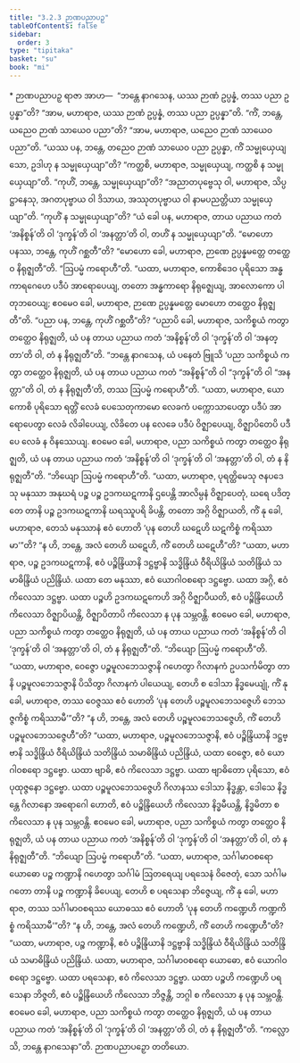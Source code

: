 ```yaml
---
title: "3.2.3 ဉာဏပညာပဉှ"
tableOfContents: false
sidebar:
  order: 3
type: "tipitaka"
basket: "su"
book: "mi"
---
```



<DynamicBreadcrumb />

<Paragraph type="center" book="mi">
* ဉာဏပညာပဉှ
</Paragraph>

<Division number="42" book="mi" e="ch" v="28">

<Paragraph number="188" book="mi">
ရာဇာ အာဟ—  “ဘန္တေ နာဂသေန, ယဿ ဉာဏံ ဥပ္ပန္နံ, တဿ ပညာ ဥပ္ပန္နာ”တိ? “အာမ, မဟာရာဇ, ယဿ ဉာဏံ ဥပ္ပန္နံ, တဿ ပညာ ဥပ္ပန္နာ”တိ. “ကိံ, ဘန္တေ, ယညေဝ ဉာဏံ သာယေဝ ပညာ”တိ? “အာမ, မဟာရာဇ, ယညေဝ ဉာဏံ သာယေဝ ပညာ”တိ. “ယဿ ပန, ဘန္တေ, တညေဝ ဉာဏံ သာယေဝ ပညာ ဥပ္ပန္နာ, ကိံ သမ္မုယှေယျ သော, ဥဒါဟု န သမ္မုယှေယျာ”တိ? “ကတ္ထစိ, မဟာရာဇ, သမ္မုယှေယျ, ကတ္ထစိ န သမ္မုယှေယျာ”တိ. “ကုဟိံ, ဘန္တေ, သမ္မုယှေယျာ”တိ? “အညာတပုဗ္ဗေသု ဝါ, မဟာရာဇ, သိပ္ပဋ္ဌာနေသု, အဂတပုဗ္ဗာယ ဝါ ဒိသာယ, အဿုတပုဗ္ဗာယ ဝါ နာမပညတ္တိယာ သမ္မုယှေယျာ”တိ. “ကုဟိံ န သမ္မုယှေယျာ”တိ? “ယံ ခေါ ပန, မဟာရာဇ, တာယ ပညာယ ကတံ ‘အနိစ္စန်’တိ ဝါ ‘ဒုက္ခန်’တိ ဝါ ‘အနတ္တာ’တိ ဝါ, တဟိံ န သမ္မုယှေယျာ”တိ. “မောဟော ပနဿ, ဘန္တေ, ကုဟိံ ဂစ္ဆတီ”တိ? “မောဟော ခေါ, မဟာရာဇ, ဉာဏေ ဥပ္ပန္နမတ္တေ တတ္ထေဝ နိရုဇ္ဈတီ”တိ.
</Paragraph>

<Paragraph number="189" book="mi">
“ဩပမ္မံ ကရောဟီ”တိ. “ယထာ, မဟာရာဇ, ကောစိဒေဝ ပုရိသော အန္ဓကာရဂေဟေ ပဒီပံ အာရောပေယျ, တတော အန္ဓကာရော နိရုဇ္ဈေယျ, အာလောကော ပါတုဘဝေယျ; ဧဝမေဝ ခေါ, မဟာရာဇ, ဉာဏေ ဥပ္ပန္နမတ္တေ မောဟော တတ္ထေဝ နိရုဇ္ဈတီ”တိ.
</Paragraph>

<Paragraph number="190" book="mi">
“ပညာ ပန, ဘန္တေ, ကုဟိံ ဂစ္ဆတီ”တိ? “ပညာပိ ခေါ, မဟာရာဇ, သကိစ္စယံ ကတွာ တတ္ထေဝ နိရုဇ္ဈတိ, ယံ ပန တာယ ပညာယ ကတံ ‘အနိစ္စန်’တိ ဝါ ‘ဒုက္ခန်’တိ ဝါ ‘အနတ္တာ’တိ ဝါ, တံ န နိရုဇ္ဈတီ”တိ.
</Paragraph>

<Paragraph number="191" book="mi">
“ဘန္တေ နာဂသေန, ယံ ပနေတံ ဗြူသိ ‘ပညာ သကိစ္စယံ ကတွာ တတ္ထေဝ နိရုဇ္ဈတိ, ယံ ပန တာယ ပညာယ ကတံ “အနိစ္စန်”တိ ဝါ “ဒုက္ခန်”တိ ဝါ “အနတ္တာ”တိ ဝါ, တံ န နိရုဇ္ဈတီ’တိ, တဿ ဩပမ္မံ ကရောဟီ”တိ. “ယထာ, မဟာရာဇ, ယော ကောစိ ပုရိသော ရတ္တိံ လေခံ ပေသေတုကာမော လေခကံ ပက္ကောသာပေတွာ ပဒီပံ အာရောပေတွာ လေခံ လိခါပေယျ, လိခိတေ ပန လေခေ ပဒီပံ ဝိဇ္ဈာပေယျ, ဝိဇ္ဈာပိတေပိ ပဒီပေ လေခံ န ဝိနဿေယျ. ဧဝမေဝ ခေါ, မဟာရာဇ, ပညာ သကိစ္စယံ ကတွာ တတ္ထေဝ နိရုဇ္ဈတိ, ယံ ပန တာယ ပညာယ ကတံ ‘အနိစ္စန်’တိ ဝါ ‘ဒုက္ခန်’တိ ဝါ ‘အနတ္တာ’တိ ဝါ, တံ န နိရုဇ္ဈတီ”တိ.
</Paragraph>

<Paragraph number="192" book="mi">
“ဘိယျော ဩပမ္မံ ကရောဟီ”တိ. “ယထာ, မဟာရာဇ, ပုရတ္ထိမေသု ဇနပဒေသု မနုဿာ အနုဃရံ ပဉ္စ ပဉ္စ ဥဒကဃဋကာနိ ဌပေန္တိ အာလိမ္ပနံ ဝိဇ္ဈာပေတုံ, ဃရေ ပဒိတ္တေ တာနိ ပဉ္စ ဥဒကဃဋကာနိ ဃရဿူပရိ ခိပန္တိ, တတော အဂ္ဂိ ဝိဇ္ဈာယတိ, ကိံ နု ခေါ, မဟာရာဇ, တေသံ မနုဿာနံ ဧဝံ ဟောတိ ‘ပုန တေဟိ ဃဋေဟိ ဃဋကိစ္စံ ကရိဿာမာ’”တိ? “န ဟိ, ဘန္တေ, အလံ တေဟိ ဃဋေဟိ, ကိံ တေဟိ ဃဋေဟီ”တိ? “ယထာ, မဟာရာဇ, ပဉ္စ ဥဒကဃဋကာနိ, ဧဝံ ပဉ္စိန္ဒြိယာနိ ဒဋ္ဌဗ္ဗာနိ သဒ္ဓိန္ဒြိယံ ဝီရိယိန္ဒြိယံ သတိန္ဒြိယံ သမာဓိန္ဒြိယံ ပညိန္ဒြိယံ. ယထာ တေ မနုဿာ, ဧဝံ ယောဂါဝစရော ဒဋ္ဌဗ္ဗော. ယထာ အဂ္ဂိ, ဧဝံ ကိလေသာ ဒဋ္ဌဗ္ဗာ. ယထာ ပဉ္စဟိ ဥဒကဃဋကေဟိ အဂ္ဂိ ဝိဇ္ဈာပီယတိ, ဧဝံ ပဉ္စိန္ဒြိယေဟိ ကိလေသာ ဝိဇ္ဈာပိယန္တိ, ဝိဇ္ဈာပိတာပိ ကိလေသာ န ပုန သမ္ဘဝန္တိ. ဧဝမေဝ ခေါ, မဟာရာဇ, ပညာ သကိစ္စယံ ကတွာ တတ္ထေဝ နိရုဇ္ဈတိ, ယံ ပန တာယ ပညာယ ကတံ ‘အနိစ္စန်’တိ ဝါ ‘ဒုက္ခန်’တိ ဝါ ‘အနတ္တာ’တိ ဝါ, တံ န နိရုဇ္ဈတီ”တိ.
</Paragraph>

<Paragraph number="193" book="mi">
“ဘိယျော ဩပမ္မံ ကရောဟီ”တိ. “ယထာ, မဟာရာဇ, ဝေဇ္ဇော ပဉ္စမူလဘေသဇ္ဇာနိ ဂဟေတွာ ဂိလာနကံ ဥပသင်္ကမိတွာ တာနိ ပဉ္စမူလဘေသဇ္ဇာနိ ပိသိတွာ ဂိလာနကံ ပါယေယျ, တေဟိ စ ဒေါသာ နိဒ္ဓမေယျုံ, ကိံ နု ခေါ, မဟာရာဇ, တဿ ဝေဇ္ဇဿ ဧဝံ ဟောတိ ‘ပုန တေဟိ ပဉ္စမူလဘေသဇ္ဇေဟိ ဘေသဇ္ဇကိစ္စံ ကရိဿာမီ’”တိ? “န ဟိ, ဘန္တေ, အလံ တေဟိ ပဉ္စမူလဘေသဇ္ဇေဟိ, ကိံ တေဟိ ပဉ္စမူလဘေသဇ္ဇေဟီ”တိ? “ယထာ, မဟာရာဇ, ပဉ္စမူလဘေသဇ္ဇာနိ, ဧဝံ ပဉ္စိန္ဒြိယာနိ ဒဋ္ဌဗ္ဗာနိ သဒ္ဓိန္ဒြိယံ ဝီရိယိန္ဒြိယံ သတိန္ဒြိယံ သမာဓိန္ဒြိယံ ပညိန္ဒြိယံ, ယထာ ဝေဇ္ဇော, ဧဝံ ယောဂါဝစရော ဒဋ္ဌဗ္ဗော. ယထာ ဗျာဓိ, ဧဝံ ကိလေသာ ဒဋ္ဌဗ္ဗာ. ယထာ ဗျာဓိတော ပုရိသော, ဧဝံ ပုထုဇ္ဇနော ဒဋ္ဌဗ္ဗော. ယထာ ပဉ္စမူလဘေသဇ္ဇေဟိ ဂိလာနဿ ဒေါသာ နိဒ္ဓန္တာ, ဒေါသေ နိဒ္ဓန္တေ ဂိလာနော အရောဂေါ ဟောတိ, ဧဝံ ပဉ္စိန္ဒြိယေဟိ ကိလေသာ နိဒ္ဓမီယန္တိ, နိဒ္ဓမိတာ စ ကိလေသာ န ပုန သမ္ဘဝန္တိ. ဧဝမေဝ ခေါ, မဟာရာဇ, ပညာ သကိစ္စယံ ကတွာ တတ္ထေဝ နိရုဇ္ဈတိ, ယံ ပန တာယ ပညာယ ကတံ ‘အနိစ္စန်’တိ ဝါ ‘ဒုက္ခန်’တိ ဝါ ‘အနတ္တာ’တိ ဝါ, တံ န နိရုဇ္ဈတီ”တိ.
</Paragraph>

<Paragraph number="194" book="mi">
“ဘိယျော ဩပမ္မံ ကရောဟီ”တိ. “ယထာ, မဟာရာဇ, သင်္ဂါမာဝစရော ယောဓော ပဉ္စ ကဏ္ဍာနိ ဂဟေတွာ သင်္ဂါမံ ဩတရေယျ ပရသေနံ ဝိဇေတုံ, သော သင်္ဂါမဂတော တာနိ ပဉ္စ ကဏ္ဍာနိ ခိပေယျ, တေဟိ စ ပရသေနာ ဘိဇ္ဇေယျ, ကိံ နု ခေါ, မဟာရာဇ, တဿ သင်္ဂါမာဝစရဿ ယောဓဿ ဧဝံ ဟောတိ ‘ပုန တေဟိ ကဏ္ဍေဟိ ကဏ္ဍကိစ္စံ ကရိဿာမီ’”တိ? “န ဟိ, ဘန္တေ, အလံ တေဟိ ကဏ္ဍေဟိ, ကိံ တေဟိ ကဏ္ဍေဟီ”တိ? “ယထာ, မဟာရာဇ, ပဉ္စ ကဏ္ဍာနိ, ဧဝံ ပဉ္စိန္ဒြိယာနိ ဒဋ္ဌဗ္ဗာနိ သဒ္ဓိန္ဒြိယံ ဝီရိယိန္ဒြိယံ သတိန္ဒြိယံ သမာဓိန္ဒြိယံ ပညိန္ဒြိယံ. ယထာ, မဟာရာဇ, သင်္ဂါမာဝစရော ယောဓော, ဧဝံ ယောဂါဝစရော ဒဋ္ဌဗ္ဗော. ယထာ ပရသေနာ, ဧဝံ ကိလေသာ ဒဋ္ဌဗ္ဗာ. ယထာ ပဉ္စဟိ ကဏ္ဍေဟိ ပရသေနာ ဘိဇ္ဇတိ, ဧဝံ ပဉ္စိန္ဒြိယေဟိ ကိလေသာ ဘိဇ္ဇန္တိ, ဘဂ္ဂါ စ ကိလေသာ န ပုန သမ္ဘဝန္တိ. ဧဝမေဝ ခေါ, မဟာရာဇ, ပညာ သကိစ္စယံ ကတွာ တတ္ထေဝ နိရုဇ္ဈတိ, ယံ ပန တာယ ပညာယ ကတံ ‘အနိစ္စန်’တိ ဝါ ‘ဒုက္ခန်’တိ ဝါ ‘အနတ္တာ’တိ ဝါ, တံ န နိရုဇ္ဈတီ”တိ.
</Paragraph>

<Paragraph number="195" book="mi">
“ကလ္လောသိ, ဘန္တေ နာဂသေနာ”တိ.

</Paragraph>
</Division>

<Paragraph number="196" type="center" book="mi">
ဉာဏပညာပဉှော တတိယော.
</Paragraph>